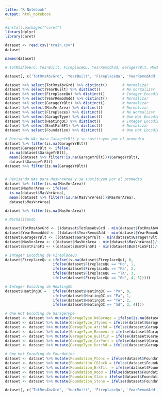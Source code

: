 ---
title: "R Notebook"
output: html_notebook
---


```{r}
#install.packages("caret")
library(dplyr)
library(caret)
```

```{r}
dataset <- read.csv("train.csv")
dataset

names(dataset)

# TotRmsAbvGrd, YearBuilt, FireplaceQu, YearRemodAdd, GarageYrBlt, MasVnrArea, Fireplaces, GarageType, HeatingQC, BsmtFinSF1, Foundation
```

```{r}
dataset[, c('TotRmsAbvGrd', 'YearBuilt', 'FireplaceQu', 'YearRemodAdd', 'GarageYrBlt', 'MasVnrArea', 'Fireplaces', 'GarageType', 'HeatingQC', 'BsmtFinSF1', 'Foundation')]

```

```{r}
dataset %>% select(TotRmsAbvGrd) %>% distinct()       # Normalizar
dataset %>% select(YearBuilt) %>% distinct()          # No normalizar
dataset %>% select(FireplaceQu) %>% distinct()        # Integer Encoding
dataset %>% select(YearRemodAdd) %>% distinct()       # Normalizar
dataset %>% select(GarageYrBlt) %>% distinct()        # Normalizar
dataset %>% select(MasVnrArea) %>% distinct()         # Normalizar
dataset %>% select(Fireplaces) %>% distinct()         # No Normalizar
dataset %>% select(GarageType) %>% distinct()         # One Hot Encoding
dataset %>% select(HeatingQC) %>% distinct()          # Integer Encoding
dataset %>% select(BsmtFinSF1) %>% distinct()         # Normalizar
dataset %>% select(Foundation) %>% distinct()         # One Hot Encoding
```

```{r}
# Revisando NAs para GarageYrBlt y se sustituyen por el promedio
dataset %>% filter(is.na(GarageYrBlt))
dataset$GarageYrBlt <- ifelse(
  is.na(dataset$GarageYrBlt),
  mean((dataset %>% filter(!is.na(GarageYrBlt)))$GarageYrBlt),
  dataset$GarageYrBlt)
dataset %>% filter(is.na(GarageYrBlt))


# Revisando NAs para MasVnrArea y se sustituyen por el promedio
dataset %>% filter(is.na(MasVnrArea))
dataset$MasVnrArea <- ifelse(
  is.na(dataset$MasVnrArea),
  mean((dataset %>% filter(!is.na(MasVnrArea)))$MasVnrArea),
  dataset$MasVnrArea)

dataset %>% filter(is.na(MasVnrArea))
```


```{r}
# Normalizando

dataset$TotRmsAbvGrd <- ((dataset$TotRmsAbvGrd - min(dataset$TotRmsAbvGrd))/(max(dataset$TotRmsAbvGrd) - min(dataset$TotRmsAbvGrd)))
dataset$YearRemodAdd <- ((dataset$YearRemodAdd - min(dataset$YearRemodAdd))/(max(dataset$YearRemodAdd) - min(dataset$YearRemodAdd)))
dataset$GarageYrBlt <- ((dataset$GarageYrBlt - min(dataset$GarageYrBlt))/(max(dataset$GarageYrBlt) - min(dataset$GarageYrBlt)))
dataset$MasVnrArea <- ((dataset$MasVnrArea - min(dataset$MasVnrArea))/(max(dataset$MasVnrArea) - min(dataset$MasVnrArea)))
dataset$BsmtFinSF1 <- ((dataset$BsmtFinSF1 - min(dataset$BsmtFinSF1))/(max(dataset$BsmtFinSF1) - min(dataset$BsmtFinSF1)))

# Integer Encoding de FireplaceQu
dataset$FireplaceQu = ifelse(is.na(dataset$FireplaceQu), 0, 
                      ifelse(dataset$FireplaceQu == "Po", 1,
                      ifelse(dataset$FireplaceQu == "Fa", 2,
                      ifelse(dataset$FireplaceQu == "TA", 3,
                      ifelse(dataset$FireplaceQu == "Gd", 4, 5)))))

# Integer Encoding de HeatingQC
dataset$HeatingQC =   ifelse(dataset$HeatingQC == "Po", 0,
                      ifelse(dataset$HeatingQC == "Fa", 1,
                      ifelse(dataset$HeatingQC == "TA", 2,
                      ifelse(dataset$HeatingQC == "Gd", 3, 4))))

# One Hot Encoding de GarageType
dataset <- dataset %>% mutate(GarageType_NoGarage = ifelse(is.na(dataset$GarageType), 1, 0))
dataset <- dataset %>% mutate(GarageType_2Types = ifelse(dataset$GarageType == "2Types", 1, 0))
dataset <- dataset %>% mutate(GarageType_Attchd = ifelse(dataset$GarageType == "Attchd", 1, 0))
dataset <- dataset %>% mutate(GarageType_Basment = ifelse(dataset$GarageType == "Basment", 1, 0))
dataset <- dataset %>% mutate(GarageType_BuiltIn = ifelse(dataset$GarageType == "BuiltIn", 1, 0))
dataset <- dataset %>% mutate(GarageType_CarPort = ifelse(dataset$GarageType == "CarPort", 1, 0))
dataset <- dataset %>% mutate(GarageType_Detchd = ifelse(dataset$GarageType == "Detchd", 1, 0))

# One Hot Encoding de Foundation
dataset <- dataset %>% mutate(Foundation_PConc = ifelse(dataset$Foundation == "PConc", 1, 0))
dataset <- dataset %>% mutate(Foundation_CBlock = ifelse(dataset$Foundation == "CBlock", 1, 0))
dataset <- dataset %>% mutate(Foundation_BrkTil	 = ifelse(dataset$Foundation == "BrkTil	", 1, 0))
dataset <- dataset %>% mutate(Foundation_Wood = ifelse(dataset$Foundation == "Wood", 1, 0))
dataset <- dataset %>% mutate(Foundation_Slab = ifelse(dataset$Foundation == "Slab", 1, 0))
dataset <- dataset %>% mutate(Foundation_Stone = ifelse(dataset$Foundation == "Stone", 1, 0))

dataset[, c('TotRmsAbvGrd', 'YearBuilt', 'FireplaceQu', 'YearRemodAdd', 'GarageYrBlt', 'MasVnrArea', 'Fireplaces', 'GarageType', 'HeatingQC', 'BsmtFinSF1', 'Foundation', names(dataset)[82:94])]
```




